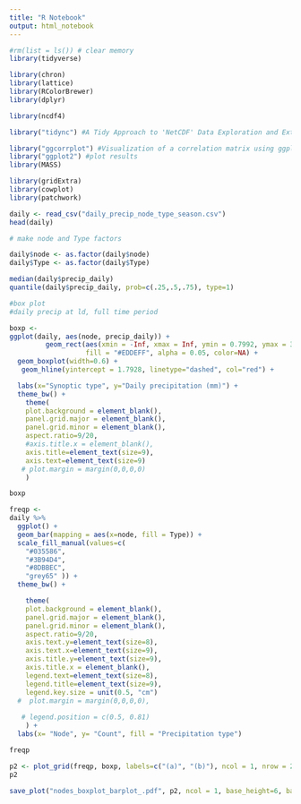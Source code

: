 ```yaml
---
title: "R Notebook"
output: html_notebook
---
```


```r
#rm(list = ls()) # clear memory
library(tidyverse)

library(chron)
library(lattice)
library(RColorBrewer)
library(dplyr)

library(ncdf4)

library("tidync") #A Tidy Approach to 'NetCDF' Data Exploration and Extraction

library("ggcorrplot") #Visualization of a correlation matrix using ggplot2
library("ggplot2") #plot results
library(MASS)

library(gridExtra)
library(cowplot)
library(patchwork)
```


```r
daily <- read_csv("daily_precip_node_type_season.csv")
head(daily)
```
```r
# make node and Type factors

daily$node <- as.factor(daily$node)
daily$Type <- as.factor(daily$Type)

```



```r
median(daily$precip_daily)
quantile(daily$precip_daily, prob=c(.25,.5,.75), type=1)
```






```r
#box plot
#daily precip at ld, full time period

boxp <-
ggplot(daily, aes(node, precip_daily)) +
         geom_rect(aes(xmin = -Inf, xmax = Inf, ymin = 0.7992, ymax = 3.0348),
                   fill = "#EDDEFF", alpha = 0.05, color=NA) +
  geom_boxplot(width=0.6) +
   geom_hline(yintercept = 1.7928, linetype="dashed", col="red") +

  labs(x="Synoptic type", y="Daily precipitation (mm)") +
  theme_bw() +
    theme(
    plot.background = element_blank(),
    panel.grid.major = element_blank(),
    panel.grid.minor = element_blank(),
    aspect.ratio=9/20,
    #axis.title.x = element_blank(), 
    axis.title=element_text(size=9),
    axis.text=element_text(size=9)
   # plot.margin = margin(0,0,0,0)
    )

boxp
```


```r
freqp <-
daily %>% 
  ggplot() +
  geom_bar(mapping = aes(x=node, fill = Type)) +
  scale_fill_manual(values=c(
    "#035586",
    "#3B94D4",
    "#8DBBEC",
    "grey65" )) +
  theme_bw() +

    theme(
    plot.background = element_blank(),
    panel.grid.major = element_blank(),
    panel.grid.minor = element_blank(),
    aspect.ratio=9/20,
    axis.text.y=element_text(size=8),
    axis.text.x=element_text(size=9),
    axis.title.y=element_text(size=9),
    axis.title.x = element_blank(),
    legend.text=element_text(size=8),
    legend.title=element_text(size=9),
    legend.key.size = unit(0.5, "cm")
  #  plot.margin = margin(0,0,0,0),
    
   # legend.position = c(0.5, 0.81)
    ) +
  labs(x= "Node", y= "Count", fill = "Precipitation type")

freqp
```
```r
p2 <- plot_grid(freqp, boxp, labels=c("(a)", "(b)"), ncol = 1, nrow = 2, align = "hv", axis="rl", label_size = 12, label_fontface = "plain")
p2
```

```r
save_plot("nodes_boxplot_barplot_.pdf", p2, ncol = 1, base_height=6, base_width =8)
```



